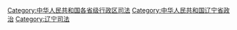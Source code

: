 [[Category:中华人民共和国各省级行政区司法|Category:中华人民共和国各省级行政区司法]]
[[Category:中华人民共和国辽宁省政治|Category:中华人民共和国辽宁省政治]]
[[Category:辽宁司法|Category:辽宁司法]]